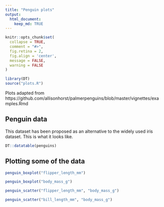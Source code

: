 ```yaml
---
title: "Penguin plots"
output: 
  html_document:
    keep_md: TRUE
---
```


```r
knitr::opts_chunk$set(
  collapse = TRUE,
  comment = "#>",
  fig.retina = 2,
  fig.align = 'center',
  message = FALSE,
  warning = FALSE
)
```


```r
library(DT)
source("plots.R")
```

Plots adapted from 
https://github.com/allisonhorst/palmerpenguins/blob/master/vignettes/examples.Rmd

## Penguin data

This dataset has been proposed as an alternative to the widely used iris dataset.
This is what it looks like.

```r
DT::datatable(penguins)
```

## Plotting some of the data  

```r
penguin_boxplot("flipper_length_mm")  

penguin_boxplot("body_mass_g") 
```



```r
penguin_scatter("flipper_length_mm", "body_mass_g")

penguin_scatter("bill_length_mm", "body_mass_g")
```
